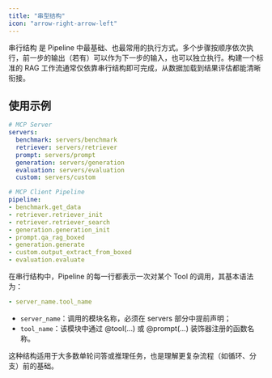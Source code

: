 ```yaml
---
title: "串型结构"
icon: "arrow-right-arrow-left"
---
```


串行结构 是 Pipeline 中最基础、也最常用的执行方式。多个步骤按顺序依次执行，前一步的输出（若有）可以作为下一步的输入，也可以独立执行。构建一个标准的 RAG 工作流通常仅依靠串行结构即可完成，从数据加载到结果评估都能清晰衔接。

## 使用示例

```yaml examples/rag.yaml icon="/images/yaml.svg"
# MCP Server
servers:
  benchmark: servers/benchmark
  retriever: servers/retriever
  prompt: servers/prompt
  generation: servers/generation
  evaluation: servers/evaluation
  custom: servers/custom

# MCP Client Pipeline
pipeline:
- benchmark.get_data
- retriever.retriever_init
- retriever.retriever_search
- generation.generation_init
- prompt.qa_rag_boxed
- generation.generate
- custom.output_extract_from_boxed
- evaluation.evaluate
```

在串行结构中，Pipeline 的每一行都表示一次对某个 Tool 的调用，其基本语法为：

```yaml
- server_name.tool_name
```

- `server_name`：调用的模块名称，必须在 servers 部分中提前声明；
- `tool_name`：该模块中通过 @tool(...) 或 @prompt(...) 装饰器注册的函数名称。

这种结构适用于大多数单轮问答或推理任务，也是理解更复杂流程（如循环、分支）前的基础。
